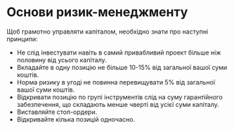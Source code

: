 
# Основи ризик-менеджменту

Щоб грамотно управляти капіталом, необхідно знати про наступні принципи:

- Не слід інвестувати навіть в самий привабливий проект більше ніж половину від усього капіталу.
- Вкладайте в одну позицію не більше 10-15% від загальної вашої суми коштів.
- Норма ризику в угоді не повинна перевищувати 5% від загальної вашої суми коштів.
- Відкривати позицію по групі інструментів слід на суму гарантійного забезпечення, що складають менше чверті від усієї суми капіталу.
- Виставляйте стоп-ордери.
- Відкривайте кілька позицій одночасно.

